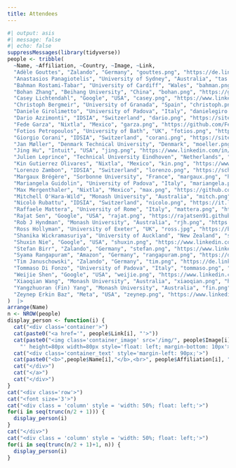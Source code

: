 ```yaml
---
title: Attendees
---
```


<style>
.container {
  max-width: 340px;
  display: flex;
  &__image {
    object-fit: contain;
    align-self: flex-start;
  }
  &__text {
    flex: 1 1 auto;
    float: right;
    width: 100%;
  }
}
</style>

```r
#| output: asis
#| message: false
#| echo: false
suppressMessages(library(tidyverse))
people <- tribble(
  ~Name, ~Affiliation, ~Country, ~Image, ~Link,
  "Adèle Gouttes", "Zalando", "Germany", "gouttes.png", "https://de.linkedin.com/in/ad%C3%A8le-gouttes-bb405b84/",
  "Anastasios Panagiotelis", "University of Sydney", "Australia", "tas.png", "https://anastasiospanagiotelis.netlify.app",
  "Bahman Rostami-Tabar", "University of Cardiff", "Wales", "bahman.png", "https://www.bahmanrt.com",
  "Bohan Zhang", "Beihang University", "China", "bohan.png", "https://github.com/AngelPone",
  "Casey Lichtendahl", "Google", "USA", "casey.png", "https://www.linkedin.com/in/casey-lichtendahl-7a2688102",
  "Christoph Bergmeir", "University of Granada", "Spain", "christoph.png", "https://cbergmeir.com",
  "Daniele Girolimetto", "University of Padova", "Italy", "danielegiro.png", "https://danigiro.github.io",
  "Dario Azzimonti", "IDSIA", "Switzerland", "dario.png", "https://sites.google.com/view/darioazzimonti/home",
  "Fede Garza", "Nixtla", "Mexico", "garza.png", "https://github.com/FedericoGarza",
  "Fotios Petropoulos", "University of Bath", "UK", "fotios.png", "http://fpetropoulos.eu",
  "Giorgio Corani", "IDSIA", "Switzerland", "corani.png", "https://sites.google.com/site/awerbhjkl678214/",
  "Jan Møller", "Denmark Technical University", "Denmark", "moeller.png", "https://scholar.google.com/citations?user=t6M3wewAAAAJ&hl=en",
  "Jing Hu", "Intuit", "USA", "jing.png", "https://www.linkedin.com/in/hujing",
  "Julien Leprince", "Technical University Eindhoven", "Netherlands", "leprince.png", "https://scholar.google.com/citations?user=KDlduPEAAAAJ&hl=en",
  "Kin Gutierrez Olivares", "Nixtla", "Mexico", "kin.png", "https://www.linkedin.com/in/kin-guti%C3%A9rrez-865377119",
  "Lorenzo Zambon", "IDSIA", "Switzerland", "lorenzo.png", "https://scholar.google.com/citations?user=vfdwxl8AAAAJ",
  "Margaux Brégère", "Sorbonne University", "France", "margaux.png", "https://margauxbregere.github.io",
  "Mariangela Guidolin", "University of Padova", "Italy", "mariangela.png", "https://homes.stat.unipd.it/mariangelaguidolin/en/home-2/",
  "Max Mergenthaler", "Nixtla", "Mexico", "max.png", "https://github.com/mergenthaler",
  "Mitchell O'Hara-Wild", "Monash University", "Australia", "mitch.png", "https://mitchelloharawild.com",
  "Nicolò Rubattu", "IDSIA", "Switzerland", "nicolo.png", "https://it.linkedin.com/in/nicorbtt?trk=org-employees",
  "Raffaele Mattera", "University of Rome", "Italy", "mattera.png", "https://www.sites.google.com/view/raffaele-mattera/",
  "Rajat Sen", "Google", "USA", "rajat.png", "https://rajatsen91.github.io",
  "Rob J Hyndman", "Monash University", "Australia", "rjh.png", "https://robjhyndman.com",
  "Ross Hollyman", "University of Exeter", "UK", "ross.jpg", "https://business-school.exeter.ac.uk/about/people/profile/index.php?web_id=ross_hollyman",
  "Shanika Wickramasuriya", "University of Auckland", "New Zealand", "shanika.png", "https://profiles.auckland.ac.nz/s-wickramasuriya/publications",
  "Shuxin Nie", "Google", "USA", "shuxin.png", "https://www.linkedin.com/in/shuxin-nie-3a726245/",
  "Stefan Birr", "Zalando", "Germany", "stefan.png", "https://www.linkedin.com/in/stefan-birr-30471a160",
  "Syama Rangapuram", "Amazon", "Germany", "rangapuram.png", "https://de.linkedin.com/in/syama-sundar-rangapuram-0164379",
  "Tim Januschowski", "Zalando", "Germany", "tim.png", "https://de.linkedin.com/in/tim-januschowski-a426a630",
  "Tommaso Di Fonzo", "University of Padova", "Italy", "tommaso.png", "https://homes.stat.unipd.it/tommasodifonzo/en/home-2/",
  "Weijie Shen", "Google", "USA", "weijie.png", "https://www.linkedin.com/in/weijieshen",
  "Xiaoqian Wang", "Monash University", "Australia", "xiaoqian.png", "https://xqnwang.rbind.io",
  "Yangzhuoran (Fin) Yang", "Monash University", "Australia", "fin.png", "https://finyang.github.io",
  "Zeynep Erkin Baz", "Meta", "USA", "zeynep.png", "https://www.linkedin.com/in/zeynep-erkin-baz-51198a21",
)  |>
arrange(Name)
n <- NROW(people)
display_person <- function(i) {
  cat("<div class='container'>")
  cat(paste0("<a href='", people$Link[i], "'>"))
  cat(paste0("<img class='container_image' src='/img/", people$Image[i],
    "' height=80px width=80px style='float: left; margin-bottom: 10px'>"))
  cat("<div class='container_text' style='margin-left: 90px;'>")
  cat(paste0("<b>",people$Name[i],"</b>,<br>", people$Affiliation[i], ",<br>", people$Country[i]))
  cat("</div>")
  cat("</a>")
  cat("</div>")
}
cat("<div class='row'>")
cat("<font size='3'>")
cat("<div class = 'column' style = 'width: 50%; float: left;'>")
for(i in seq(trunc(n/2 + 1))) {
  display_person(i)
}
cat("</div>")
cat("<div class = 'column' style = 'width: 50%; float: left;'>")
for(i in seq(trunc(n/2 + 1)+1, n)) {
  display_person(i)
}
```
